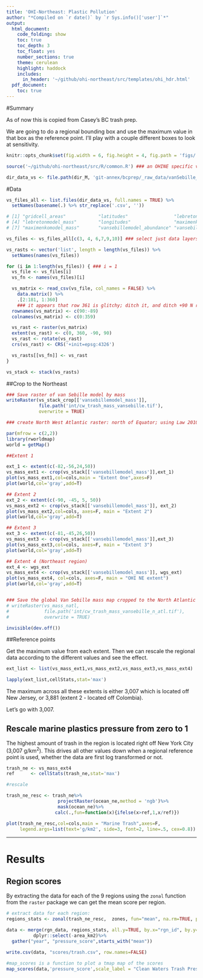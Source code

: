 ```yaml
---
title: 'OHI-Northeast: Plastic Pollution'
author: "*Compiled on `r date()` by `r Sys.info()['user']`*"
output: 
  html_document:
    code_folding: show
    toc: true
    toc_depth: 3
    toc_float: yes
    number_sections: true
    theme: cerulean
    highlight: haddock
    includes: 
      in_header: '~/github/ohi-northeast/src/templates/ohi_hdr.html'
  pdf_document:
    toc: true
---
```


#Summary

As of now this is copied from Casey's BC trash prep. 

We are going to do a regional bounding box and use the maximum value in that box as the reference point. I'll play with a couple different boxes to look at sensitivity.


```r

knitr::opts_chunk$set(fig.width = 6, fig.height = 4, fig.path = 'figs/', message = FALSE, warning = FALSE)

source('~/github/ohi-northeast/src/R/common.R') ### an OHINE specific version of common.R

dir_data_vs <- file.path(dir_M, 'git-annex/bcprep/_raw_data/vanSebille_plastics')
```

#Data

```r

vs_files_all <- list.files(dir_data_vs, full.names = TRUE) %>%
  setNames(basename(.) %>% str_replace('.csv', ''))

# [1] "gridcell_areas"            "latitudes"                 "lebretonmodel_abundance"  
# [4] "lebretonmodel_mass"        "longitudes"                "maximenkomodel_abundance" 
# [7] "maximenkomodel_mass"       "vansebillemodel_abundance" "vansebillemodel_mass"     

vs_files <- vs_files_all[c(3, 4, 6,7,9,10)] ### select just data layers for models

vs_rasts <- vector('list', length = length(vs_files)) %>%
  setNames(names(vs_files))

for (i in 1:length(vs_files)) { ### i = 1
  vs_file <- vs_files[i]
  vs_fn <- names(vs_files)[i]

  vs_matrix <- read_csv(vs_file, col_names = FALSE) %>%
    data.matrix() %>%
    .[2:181, 1:360]
    ### it appears that row 361 is glitchy; ditch it, and ditch +90 N row as well
  rownames(vs_matrix) <- c(90:-89)
  colnames(vs_matrix) <- c(0:359)

  vs_rast <- raster(vs_matrix)
  extent(vs_rast) <- c(0, 360, -90, 90)
  vs_rast <- rotate(vs_rast)
  crs(vs_rast) <- CRS('+init=epsg:4326')

  vs_rasts[[vs_fn]] <- vs_rast
}

vs_stack <- stack(vs_rasts)
```

##Crop to the Northeast

```r

### Save raster of van Sebille model by mass
writeRaster(vs_stack_crop[['vansebillemodel_mass']], 
            file.path('int/cw_trash_mass_vansebille.tif'), 
            overwrite = TRUE)

### create North West Atlantic raster: north of Equator; using Law 2010 paper to determine boundaries (Figure 2): http://science.sciencemag.org/content/329/5996/1185.full

par(mfrow = c(2,2))
library(rworldmap)
world = getMap()

##Extent 1

ext_1 <- extent(c(-82,-56,24,50))
vs_mass_ext1 <- crop(vs_stack[['vansebillemodel_mass']],ext_1)
plot(vs_mass_ext1,col=cols,main = "Extent One",axes=F)
plot(world,col='gray',add=T)

## Extent 2
ext_2 <- extent(c(-90, -45, 5, 50))
vs_mass_ext2 <- crop(vs_stack[['vansebillemodel_mass']], ext_2)
plot(vs_mass_ext2,col=cols, axes=F, main = "Extent 2")
plot(world,col='gray',add=T)

## Extent 3
ext_3 <- extent(c(-81,-45,26,50))
vs_mass_ext3 <- crop(vs_stack[['vansebillemodel_mass']],ext_3)
plot(vs_mass_ext3,col=cols, axes=F, main = "Extent 3")
plot(world,col='gray',add=T)

## Extent 4 (Northeast region)
ext_4 <- wgs_ext
vs_mass_ext4 <- crop(vs_stack[['vansebillemodel_mass']], wgs_ext)
plot(vs_mass_ext4, col=cols, axes=F, main = "OHI NE extent")
plot(world,col='gray',add=T)


### Save the global Van Sebille mass map cropped to the North Atlantic for additional reference point options
# writeRaster(vs_mass_natl, 
#             file.path('int/cw_trash_mass_vansebille_n_atl.tif'), 
#             overwrite = TRUE)

invisible(dev.off())
```

##Reference points

Get the maximum value from each extent. Then we can rescale the regional data according to the different values and see the effect.

```r

ext_list <- list(vs_mass_ext1,vs_mass_ext2,vs_mass_ext3,vs_mass_ext4)

lapply(ext_list,cellStats,stat='max')

```

The maximum across all these extents is either 3,007 which is located off New Jersey, or 3,881 (extent 2 - located off Colombia).

Let's go with 3,007.


## Rescale marine plastics pressure from zero to 1

The highest amount of trash in the region is located right off New York City (3,007 g/km^2^). This drives all other values down when a regional reference point is used, whether the data are first log transformed or not.


```r


trash_ne <- vs_mass_ext4
ref      <- cellStats(trash_ne,stat='max')

#rescale

trash_ne_resc <- trash_ne%>%
                   projectRaster(ocean_ne,method = 'ngb')%>%
                   mask(ocean_ne)%>%
                  calc(.,fun=function(x){ifelse(x>ref,1,x/ref)})

plot(trash_ne_resc,col=cols,main = "Marine Trash",axes=F,
     legend.args=list(text='g/km2', side=3, font=2, line=.5, cex=0.8))

```


***

# Results

## Region scores

By extracting the data for each of the 9 regions using the `zonal` function from the `raster` package we can get the mean score per region.

```r

# extract data for each region:
regions_stats <- zonal(trash_ne_resc,  zones, fun="mean", na.rm=TRUE, progress="text")%>%data.frame()

data <- merge(rgn_data, regions_stats, all.y=TRUE, by.x="rgn_id", by.y="zone") %>%
          dplyr::select(-area_km2)%>%
  gather("year", "pressure_score",starts_with("mean")) 

write.csv(data, "scores/trash.csv", row.names=FALSE)

#map_scores is a function to plot a tmap map of the scores
map_scores(data,'pressure_score',scale_label = "Clean Waters Trash Pressure", map_title = "")
```





